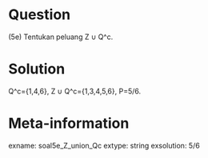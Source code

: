 Question
========
(5e) Tentukan peluang Z ∪ Q^c.

Solution
========
Q^c={1,4,6}, Z ∪ Q^c={1,3,4,5,6}, P=5/6.

Meta-information
================
exname: soal5e_Z_union_Qc
extype: string
exsolution: 5/6
